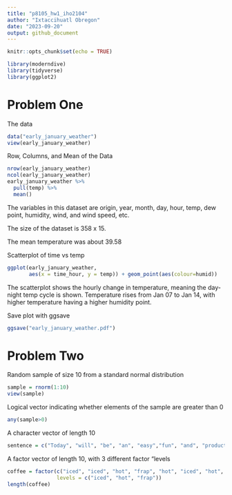 ```yaml
---
title: "p8105_hw1_iho2104"
author: "Ixtaccihuatl Obregon"
date: "2023-09-20"
output: github_document
---
```


```r
knitr::opts_chunk$set(echo = TRUE)
```

```r
library(moderndive)
library(tidyverse)
library(ggplot2)
```

# Problem One 

The data

```r
data("early_january_weather")
view(early_january_weather)
```

Row, Columns, and Mean of the Data

```r
nrow(early_january_weather)
ncol(early_january_weather)
early_january_weather %>% 
  pull(temp) %>% 
  mean()
```

The variables in this dataset are origin, year, month, day, hour, temp, dew point, humidity, wind, and wind speed, etc. 

The size of the dataset is 358 x 15. 

The mean temperature was about 39.58

Scatterplot of time vs temp 

```r
ggplot(early_january_weather, 
       aes(x = time_hour, y = temp)) + geom_point(aes(colour=humid))
```

The scatterplot shows the hourly change in temperature, meaning the day-night temp cycle is shown. Temperature rises from Jan 07 to Jan 14, with higher temperature having a higher humidity point.

Save plot with ggsave

```r
ggsave("early_january_weather.pdf")
```

# Problem Two

Random sample of size 10 from a standard normal distribution 

```r
sample = rnorm(1:10)
view(sample)
```

Logical vector indicating whether elements of the sample are greater than 0 

```r
any(sample>0)
```

A character vector of length 10 

```r
sentence = c("Today", "will", "be", "an", "easy","fun", "and", "productive", "Friday", "morning")
```

A factor vector of length 10, with 3 different factor "levels

```r
coffee = factor(c("iced", "iced", "hot", "frap", "hot", "iced", "hot", "frap", "iced", "iced"),
                levels = c("iced", "hot", "frap"))
length(coffee)
```




